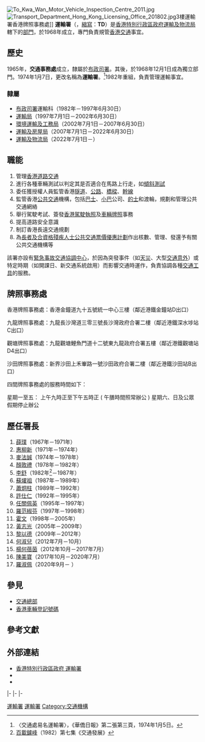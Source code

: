 {{香港政府部門基礎資訊
|中文部門名稱=運輸署
|英文部門名稱=Transport Department
|部門標誌=
|首長職銜=署長
|首長姓名=[[羅淑佩|羅淑佩]]
|副首長職銜=副署長
|副首長姓名=[[李萃珍|李萃珍]]<br>（公共運輸事務及管理）<br>[[邱國鼎|邱國鼎]]<br>（策劃及技術務）
|副首長職銜2=助理署長
|副首長姓名2=[[陳英傑|陳英傑]]、[[黃志光|黃志光]]、<br>[[郭惠英|郭惠英]]、[[羅慶新|羅慶新]]、<br>[[李艷芳|李艷芳]]、[[梁少江|梁少江]]、<br>[[阮康誠|阮康誠]]、[[余天翔|余天翔]]、[[何廣鏗|何廣鏗]]
|副首長職銜3=總運輸主任
|副首長姓名3=[[何均衡|何均衡]]
|成立年份=1965年
|所屬部門=[[運輸及物流局|運輸及物流局]]
|總部={{HKG}}[[九龍|九龍]][[油麻地|油麻地]][[海庭道|海庭道]]11號[[西九龍政府合署|西九龍政府合署]]南座5樓及10樓至16樓
|口號 = 路路暢通
|網站=http://www.td.gov.hk
}}
[[File:To_Kwa_Wan_Motor_Vehicle_Inspection_Centre_2011.jpg|thumb]]
[[File:Transport_Department_Hong_Kong_Licensing_Office_201802.jpg|thumb]]3樓運輸署香港牌照事務處]]
'''運輸署'''（{{lang-en|'''Transport Department'''}}，[[縮寫|縮寫]]：'''TD'''）是[[香港特別行政區政府|香港特別行政區政府]][[運輸及物流局|運輸及物流局]]轄下的[[香港特別行政區政府部門|部門]]，於1968年成立，專門負責規管[[香港交通|香港交通]]事宜。

== 歷史 ==
1965年，'''交通事務處'''成立，隸屬於[[布政司署|布政司署]]。其後，於1968年12月1日成為獨立部門。1974年1月7日，更改名稱為'''運輸署'''。<ref>〈交通處易名運輸署〉，《華僑日報》第二張第三頁，1974年1月5日。</ref>1982年重組，負責管理運輸事宜。

=== 隸屬 ===
*[[布政司署|布政司署]]運輸科（1982年－1997年6月30日）
*[[運輸局|運輸局]]（1997年7月1日－2002年6月30日）
*[[環境運輸及工務局|環境運輸及工務局]]（2002年7月1日－2007年6月30日）
*[[運輸及房屋局|運輸及房屋局]]（2007年7月1日－2022年6月30日）
*[[運輸及物流局|運輸及物流局]]（2022年7月1日－）

== 職能 ==
# 管理[[香港道路|香港道路]][[交通|交通]]
# 進行各種車輛測試以判定其是否適合在馬路上行走，如[[傾斜測試|傾斜測試]]
# 委任獲授權人員監管香港[[隧道|隧道]]、[[公路|公路]]、[[橋樑|橋樑]]、[[香港幹線編號系統|幹線]]
# 監管香港[[公共交通|公共交通]]機構，包括[[香港巴士|巴士]]、[[香港小巴|小巴]]公司、[[香港的士|的士]]和渡輪，規劃和管理公共交通網絡
# 舉行駕駛考試、簽發[[香港駕駛執照|香港駕駛執照]]及[[車輛牌照|車輛牌照]]事務
# 提高道路安全意識
# 制訂香港長遠交通規劃
# 為[[長者及合資格殘疾人士公共交通票價優惠計劃|長者及合資格殘疾人士公共交通票價優惠計劃]]作出核數、管理、發還予有關公共交通機構等

該署亦設有[[緊急事故交通協調中心|緊急事故交通協調中心]]，於因為突發事件（如[[天災|天災]]、大型[[交通意外|交通意外]]）或特定時期（如開課日、新交通系統啟用）而影響交通時運作，負責協調各種[[交通工具|交通工具]]的服務。

==牌照事務處  ==

香港牌照事務處：香港金鐘道九十五號統一中心三樓（鄰近港鐵金鐘站D出口） 

九龍牌照事務處：九龍長沙灣道三零三號長沙灣政府合署二樓（鄰近港鐵深水埗站C出口） 

觀塘牌照事務處：九龍觀塘鯉魚門道十二號東九龍政府合署五樓（鄰近港鐵觀塘站D4出口） 

沙田牌照事務處：新界沙田上禾輋路一號沙田政府合署二樓（鄰近港鐵沙田站B出口）
<br>


四間牌照事務處的服務時間如下：

星期一至五：	上午九時正至下午五時正 ( 午膳時間照常辦公 )
星期六、日及公眾假期停止辦公

== 歷任署長 ==
#[[薛璞|薛璞]]（1967年－1971年）
#[[惠柳新|惠柳新]]（1971年－1974年）
#[[麥法誠|麥法誠]]（1974年－1978年）
#[[顏敦禮|顏敦禮]]（1978年－1982年）
#[[李舒|李舒]]（1982年<ref name=rthk>[[百載鑪峰|百載鑪峰]]（1982）第七集《交通發展》</ref>－1987年）
#[[蘇燿祖|蘇燿祖]]（1987年－1989年）
#[[蕭炯柱|蕭炯柱]]（1989年－1992年）
#[[許仕仁|許仕仁]]（1992年－1995年）
#[[任關佩英|任關佩英]]（1995年－1997年）
#[[羅范椒芬|羅范椒芬]]（1997年－1998年）
#[[霍文|霍文]]（1998年－2005年）
#[[黃志光|黃志光]]（2005年－2009年）
#[[黎以德|黎以德]]（2009年－2012年）
#[[何淑兒|何淑兒]]（2012年7月－10月）
#[[楊何蓓茵|楊何蓓茵]]（2012年10月－2017年7月）
#[[陳美寶|陳美寶]]（2017年10月－2020年7月）
#[[羅淑佩|羅淑佩]]（2020年9月－  ）

== 參見 ==
* [[交通總部|交通總部]]
* [[香港車輛登記號碼|香港車輛登記號碼]]

== 參考文獻 ==
{{Reflist}}

== 外部連結 ==
{{Commonscat|Transport Department, TD}}
*[http://www.td.gov.hk 香港特別行政區政府 運輸署] {{Wayback|url=http://www.td.gov.hk/ |date=20081223180702 }}
*{{Wikia|hkbus|香港巴士大典|運輸署}}
*{{Wikia|evchk|香港網絡大典|運輸署}}

{{start box}}
{{s-none| }}
{{s-title| {{BHKG}}交通事務處|隸屬於布政司署}}
{{s-after| {{BHKG}}交通事務處}}
|-
{{s-before| {{BHKG}}交通事務處}}
{{s-title| {{BHKG}}交通事務處|成為獨立部門}}
{{s-none|已廢止|更改名稱為運輸署}}
|-
{{s-before| {{BHKG}}交通事務處}}
{{s-title| {{BHKG}}運輸署}}
{{s-after| {{HKG}}運輸署}}
|-
{{s-before| {{BHKG}}運輸署}}
{{s-title| {{HKG}}運輸署}}
{{s-none| }}
{{end}}

{{香港政府行政部門}}
{{Portal bar|香港|政治|交通|政府}}

[[Category:香港政府部門|運輸署]]
[[Category:香港交通|運輸署]]
[[Category:交通機構|Category:交通機構]]
